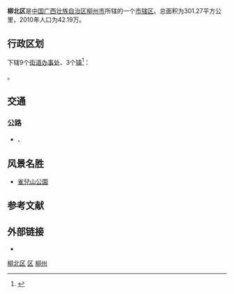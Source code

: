 {{Infobox China County
|Belong = [[广西壮族自治区|广西壮族自治区]][[柳州市|柳州市]]
|Photo = Skyline of Liubei District (20190420150530).jpg
|Photoname = 柳北区南部，图中最高建筑为[[柳州地王国际财富中心|柳州地王国际财富中心]]（2019年4月）
}}

'''柳北区'''是[[中国|中国]][[广西壮族自治区|广西壮族自治区]][[柳州市|柳州市]]所辖的一个[[市辖区|市辖区]]。总面积为301.27平方公里，2010年人口为42.19万。

== 行政区划 ==
{{PAGENAMEBASE}}下辖9个[[街道办事处|街道办事处]]、3个[[行政建制镇|镇]]<ref>{{PRC admin/ref sgc|45/02/05}}</ref>：

{{PRC admin/children|45/02/05}}。

== 交通 ==
===公路===
* {{China Expwy Name|G78}}、{{中国国道名|209}}

== 风景名胜 ==
*[[雀兒山公園|雀兒山公園]]

== 参考文献 ==
{{reflist}}

== 外部链接 ==
* {{Official website|http://www.lbq.gov.cn/|name=柳州市柳北区人民政府}}

{{Guangxi-stub}}
{{柳北区行政区划}}
{{柳州市行政区划}}
{{广西行政区划}}

[[Category:柳北区|]]
[[Category:柳州区县|区]]
[[Category:广西市辖区|柳州]]
